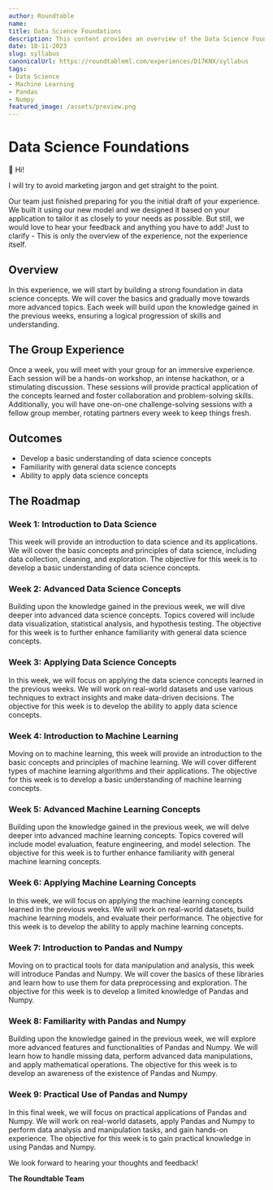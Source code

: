 ```yaml
---
author: Roundtable
name: 
title: Data Science Foundations
description: This content provides an overview of the Data Science Foundations experience offered by Roundtable. It covers the topics, structure, and outcomes of the program.
date: 10-11-2023
slug: syllabus
canonicalUrl: https://roundtableml.com/experiences/D17KNX/syllabus
tags:
- Data Science
- Machine Learning
- Pandas
- Numpy
featured_image: /assets/preview.png
---
```


# Data Science Foundations

👋 Hi! 

I will try to avoid marketing jargon and get straight to the point.

Our team just finished preparing for you the initial draft of your experience. We built it using our new model and we designed it based on your application to tailor it as closely to your needs as possible. But still, we would love to hear your feedback and anything you have to add! Just to clarify - This is only the overview of the experience, not the experience itself.

## Overview
In this experience, we will start by building a strong foundation in data science concepts. We will cover the basics and gradually move towards more advanced topics. Each week will build upon the knowledge gained in the previous weeks, ensuring a logical progression of skills and understanding.

## The Group Experience
Once a week, you will meet with your group for an immersive experience. Each session will be a hands-on workshop, an intense hackathon, or a stimulating discussion. These sessions will provide practical application of the concepts learned and foster collaboration and problem-solving skills. Additionally, you will have one-on-one challenge-solving sessions with a fellow group member, rotating partners every week to keep things fresh.

## Outcomes
- Develop a basic understanding of data science concepts
- Familiarity with general data science concepts
- Ability to apply data science concepts

## The Roadmap

### Week 1: Introduction to Data Science
This week will provide an introduction to data science and its applications. We will cover the basic concepts and principles of data science, including data collection, cleaning, and exploration. The objective for this week is to develop a basic understanding of data science concepts.

### Week 2: Advanced Data Science Concepts
Building upon the knowledge gained in the previous week, we will dive deeper into advanced data science concepts. Topics covered will include data visualization, statistical analysis, and hypothesis testing. The objective for this week is to further enhance familiarity with general data science concepts.

### Week 3: Applying Data Science Concepts
In this week, we will focus on applying the data science concepts learned in the previous weeks. We will work on real-world datasets and use various techniques to extract insights and make data-driven decisions. The objective for this week is to develop the ability to apply data science concepts.

### Week 4: Introduction to Machine Learning
Moving on to machine learning, this week will provide an introduction to the basic concepts and principles of machine learning. We will cover different types of machine learning algorithms and their applications. The objective for this week is to develop a basic understanding of machine learning concepts.

### Week 5: Advanced Machine Learning Concepts
Building upon the knowledge gained in the previous week, we will delve deeper into advanced machine learning concepts. Topics covered will include model evaluation, feature engineering, and model selection. The objective for this week is to further enhance familiarity with general machine learning concepts.

### Week 6: Applying Machine Learning Concepts
In this week, we will focus on applying the machine learning concepts learned in the previous weeks. We will work on real-world datasets, build machine learning models, and evaluate their performance. The objective for this week is to develop the ability to apply machine learning concepts.

### Week 7: Introduction to Pandas and Numpy
Moving on to practical tools for data manipulation and analysis, this week will introduce Pandas and Numpy. We will cover the basics of these libraries and learn how to use them for data preprocessing and exploration. The objective for this week is to develop a limited knowledge of Pandas and Numpy.

### Week 8: Familiarity with Pandas and Numpy
Building upon the knowledge gained in the previous week, we will explore more advanced features and functionalities of Pandas and Numpy. We will learn how to handle missing data, perform advanced data manipulations, and apply mathematical operations. The objective for this week is to develop an awareness of the existence of Pandas and Numpy.

### Week 9: Practical Use of Pandas and Numpy
In this final week, we will focus on practical applications of Pandas and Numpy. We will work on real-world datasets, apply Pandas and Numpy to perform data analysis and manipulation tasks, and gain hands-on experience. The objective for this week is to gain practical knowledge in using Pandas and Numpy.

We look forward to hearing your thoughts and feedback!

**The Roundtable Team**